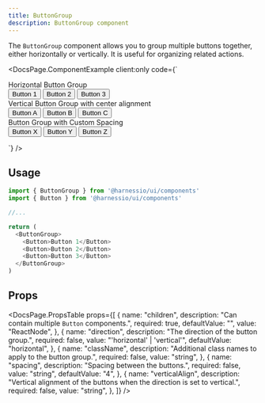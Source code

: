 ```yaml
---
title: ButtonGroup
description: ButtonGroup component
---
```


The `ButtonGroup` component allows you to group multiple buttons together, either horizontally or vertically. It is useful for organizing related actions.


<DocsPage.ComponentExample
  client:only
  code={`<div className="flex flex-wrap gap-2 items-baseline flex-col">
    <div>
      <div className="text-lg font-semibold text-cn-foreground-1 mb-2">Horizontal Button Group</div>
      <ButtonGroup>
        <Button>Button 1</Button>
        <Button>Button 2</Button>
        <Button>Button 3</Button>
      </ButtonGroup>
    </div>
    <div>
      <div className="text-lg font-semibold text-cn-foreground-1 mb-2">Vertical Button Group with center alignment</div>
      <ButtonGroup direction="vertical" verticalAlign="center">
        <Button>Button A</Button>
        <Button>Button B</Button>
        <Button>Button C</Button>
      </ButtonGroup>
    </div>
    <div>
      <div className="text-lg font-semibold text-cn-foreground-1 mb-2">Button Group with Custom Spacing</div>
      <ButtonGroup spacing="2">
        <Button>Button X</Button>
        <Button>Button Y</Button>
        <Button>Button Z</Button>
      </ButtonGroup>
    </div>
  </div>`}
/>

## Usage

```typescript jsx
import { ButtonGroup } from '@harnessio/ui/components'
import { Button } from '@harnessio/ui/components'

//...

return (
  <ButtonGroup>
    <Button>Button 1</Button>
    <Button>Button 2</Button>
    <Button>Button 3</Button>
  </ButtonGroup>
)
```

## Props

<DocsPage.PropsTable
  props={[
    {
      name: "children",
      description: "Can contain multiple `Button` components.",
      required: true,
      defaultValue: "",
      value: "ReactNode",
    },
    {
      name: "direction",
      description: "The direction of the button group.",
      required: false,
      value: "'horizontal' | 'vertical'",
      defaultValue: "horizontal",
    },
    {
      name: "className",
      description: "Additional class names to apply to the button group.",
      required: false,
      value: "string",
    },
    {
      name: "spacing",
      description: "Spacing between the buttons.",
      required: false,
      value: "string",
      defaultValue: "4",
    },
    {
      name: "verticalAlign",
      description:
        "Vertical alignment of the buttons when the direction is set to vertical.",
      required: false,
      value: "string",
    },
  ]}
/>
